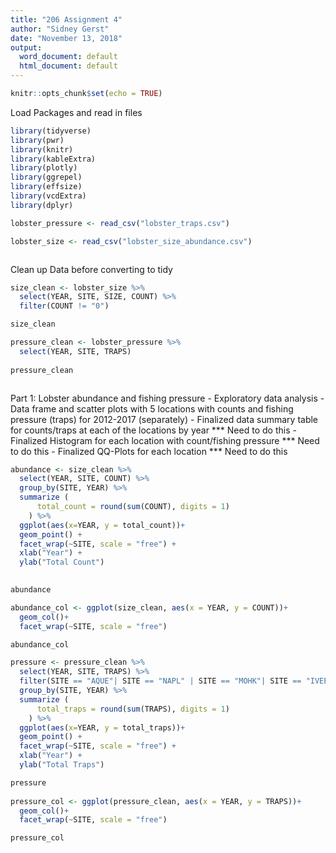```yaml
---
title: "206 Assignment 4"
author: "Sidney Gerst"
date: "November 13, 2018"
output:
  word_document: default
  html_document: default
---
```


```r
knitr::opts_chunk$set(echo = TRUE)
```

Load Packages and read in files

```r
library(tidyverse)
library(pwr)
library(knitr)
library(kableExtra)
library(plotly)
library(ggrepel)
library(effsize)
library(vcdExtra)
library(dplyr)

lobster_pressure <- read_csv("lobster_traps.csv")

lobster_size <- read_csv("lobster_size_abundance.csv")



```

Clean up Data before converting to tidy

```r
size_clean <- lobster_size %>%
  select(YEAR, SITE, SIZE, COUNT) %>%
  filter(COUNT != "0")

size_clean

pressure_clean <- lobster_pressure %>%
  select(YEAR, SITE, TRAPS) 
  
pressure_clean



```


Part 1: Lobster abundance and fishing pressure
- Exploratory data analysis
    - Data frame and scatter plots with 5 locations with counts and fishing pressure (traps) for 2012-2017 (separately)
    - Finalized data summary table for counts/traps at each of the locations by year *** Need to do this
    - Finalized Histogram for each location with count/fishing pressure *** Need to do this
    - Finalized QQ-Plots for each location  *** Need to do this
    
```r

abundance <- size_clean %>% 
  select(YEAR, SITE, COUNT) %>% 
  group_by(SITE, YEAR) %>% 
  summarize (
      total_count = round(sum(COUNT), digits = 1)
    ) %>% 
  ggplot(aes(x=YEAR, y = total_count))+
  geom_point() +
  facet_wrap(~SITE, scale = "free") +
  xlab("Year") +
  ylab("Total Count")
    

abundance

abundance_col <- ggplot(size_clean, aes(x = YEAR, y = COUNT))+
  geom_col()+
  facet_wrap(~SITE, scale = "free")

abundance_col

```



```r
pressure <- pressure_clean %>% 
  select(YEAR, SITE, TRAPS) %>%
  filter(SITE == "AQUE"| SITE == "NAPL" | SITE == "MOHK"| SITE == "IVEE"| SITE == "CARP") %>% 
  group_by(SITE, YEAR) %>% 
  summarize (
      total_traps = round(sum(TRAPS), digits = 1)
    ) %>% 
  ggplot(aes(x=YEAR, y = total_traps))+
  geom_point() +
  facet_wrap(~SITE, scale = "free") +
  xlab("Year") +
  ylab("Total Traps")

pressure
 
pressure_col <- ggplot(pressure_clean, aes(x = YEAR, y = TRAPS))+
  geom_col()+
  facet_wrap(~SITE, scale = "free")

pressure_col
  
```



